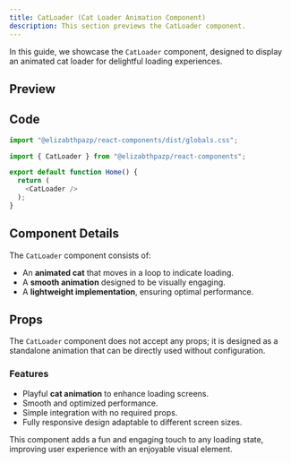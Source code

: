 ```yaml
---
title: CatLoader (Cat Loader Animation Component)
description: This section previews the CatLoader component.
---
```


In this guide, we showcase the `CatLoader` component, designed to display an animated cat loader for delightful loading experiences.

## Preview

<CatLoader1 />

## Code

```javascript
import "@elizabthpazp/react-components/dist/globals.css";
```

```javascript
import { CatLoader } from "@elizabthpazp/react-components";

export default function Home() {
  return (
    <CatLoader />
  );
}
```

## Component Details

The `CatLoader` component consists of:
- An **animated cat** that moves in a loop to indicate loading.
- A **smooth animation** designed to be visually engaging.
- A **lightweight implementation**, ensuring optimal performance.

## Props

The `CatLoader` component does not accept any props; it is designed as a standalone animation that can be directly used without configuration.

### Features
- Playful **cat animation** to enhance loading screens.
- Smooth and optimized performance.
- Simple integration with no required props.
- Fully responsive design adaptable to different screen sizes.

This component adds a fun and engaging touch to any loading state, improving user experience with an enjoyable visual element.